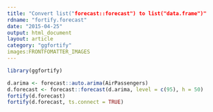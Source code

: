```yaml
---
title: "Convert list("forecast::forecast") to list("data.frame")"
rdname: "fortify.forecast"
date: "2015-04-25"
output: html_document
layout: article
category: "ggfortify"
images:FRONTFOMATTER_IMAGES
---
```


```r
library(ggfortify)
```

```r
d.arima <- forecast::auto.arima(AirPassengers)
d.forecast <- forecast::forecast(d.arima, level = c(95), h = 50)
fortify(d.forecast)
fortify(d.forecast, ts.connect = TRUE)



```